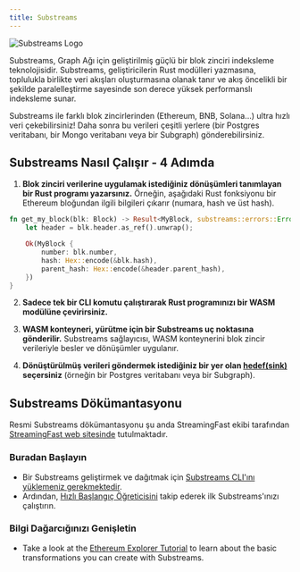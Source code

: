 ```yaml
---
title: Substreams
---
```


![Substreams Logo](/img/substreams-logo.png)

Substreams, Graph Ağı için geliştirilmiş güçlü bir blok zinciri indeksleme teknolojisidir. Substreams, geliştiricilerin Rust modülleri yazmasına, toplulukla birlikte veri akışları oluşturmasına olanak tanır ve akış öncelikli bir şekilde paralelleştirme sayesinde son derece yüksek performanslı indeksleme sunar.

Substreams ile farklı blok zincirlerinden (Ethereum, BNB, Solana...) ultra hızlı veri çekebilirsiniz! Daha sonra bu verileri çeşitli yerlere (bir Postgres veritabanı, bir Mongo veritabanı veya bir Subgraph) gönderebilirsiniz.

## Substreams Nasıl Çalışır - 4 Adımda

1. **Blok zinciri verilerine uygulamak istediğiniz dönüşümleri tanımlayan bir Rust programı yazarsınız.** Örneğin, aşağıdaki Rust fonksiyonu bir Ethereum bloğundan ilgili bilgileri çıkarır (numara, hash ve üst hash).

```rust
fn get_my_block(blk: Block) -> Result<MyBlock, substreams::errors::Error> {
    let header = blk.header.as_ref().unwrap();

    Ok(MyBlock {
        number: blk.number,
        hash: Hex::encode(&blk.hash),
        parent_hash: Hex::encode(&header.parent_hash),
    })
}
```

2. **Sadece tek bir CLI komutu çalıştırarak Rust programınızı bir WASM modülüne çevirirsiniz.**

3. **WASM konteyneri, yürütme için bir Substreams uç noktasına gönderilir.** Substreams sağlayıcısı, WASM konteynerini blok zincir verileriyle besler ve dönüşümler uygulanır.

4. **Dönüştürülmüş verileri göndermek istediğiniz bir yer olan [hedef(sink)](https://substreams.streamingfast.io/developers-guide/sink-targets) seçersiniz** (örneğin bir Postgres veritabanı veya bir Subgraph).

## Substreams Dökümantasyonu

Resmi Substreams dökümantasyonu şu anda StreamingFast ekibi tarafından [StreamingFast web sitesinde](https://substreams.streamingfast.io/) tutulmaktadır.

### Buradan Başlayın

- Bir Substreams geliştirmek ve dağıtmak için [Substreams CLI'ını yüklemeniz gerekmektedir](https://substreams.streamingfast.io/getting-started/installing-the-cli).
- Ardından, [Hızlı Başlangıç Öğreticisini](https://substreams.streamingfast.io/getting-started/quickstart) takip ederek ilk Substreams'ınızı çalıştırın.

### Bilgi Dağarcığınızı Genişletin

- Take a look at the [Ethereum Explorer Tutorial](https://substreams.streamingfast.io/tutorials/overview/) to learn about the basic transformations you can create with Substreams.
